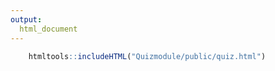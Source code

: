 ```yaml
---
output:
  html_document
---
```




```r
    htmltools::includeHTML("Quizmodule/public/quiz.html")
```
